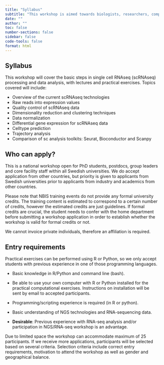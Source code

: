 ```yaml
---
title: "Syllabus"
subtitle: "This workshop is aimed towards biologists, researchers, computer scientists or data analysts with limited experience in analysing NGS data."
date: ""
author: ""
toc: false
number-sections: false
sidebar: false
code-tools: false
format: html
---
```


::: {.panel-tabset}

## Syllabus

This workshop will cover the basic steps in single cell RNAseq (scRNAseq) processing and data analysis, with lectures and practical exercises. Topics covered will include:

- Overview of the current scRNAseq technologies
- Raw reads into expression values
- Quality control of scRNAseq data
- Dimensionality reduction and clustering techniques
- Data normalization
- Differential gene expression for scRNAseq data
- Celltype prediction
- Trajectory analysis
- Comparison of sc analysis toolkits: Seurat, Bioconductor and Scanpy

## Who can apply?

This is a national workshop open for PhD students, postdocs, group leaders and core facility staff within all Swedish universities. We do accept application from other countries, but priority is given to applicants from Swedish universities prior to applicants from industry and academics from other countries.

Please note that NBIS training events do not provide any formal university credits. The training content is estimated to correspond to a certain number of credits, however the estimated credits are just guidelines. If formal credits are crucial, the student needs to confer with the home department before submitting a workshop application in order to establish whether the workshop is valid for formal credits or not.

We cannot invoice private individuals, therefore an affiliation is required.

## Entry requirements

Practical exercises can be performed using R or Python, so we only accept students with previous experience in one of those programming languages.

- Basic knowledge in R/Python and command line (bash).
- Be able to use your own computer with R or Python installed for the practical computational exercises. Instructions on installation will be sent by email to accepted participants.
- Programming/scripting experience is required (in R or python).
- Basic understanding of NGS technologies and RNA-sequencing data.

- **Desirable**: Previous experience with RNA-seq analysis and/or participation in NGS/RNA-seq workshop is an advantage.

Due to limited space the workshop can accommodate maximum of 25 participants. If we receive more applications, participants will be selected based on several criteria. Selection criteria include correct entry requirements, motivation to attend the workshop as well as gender and geographical balance.

:::
